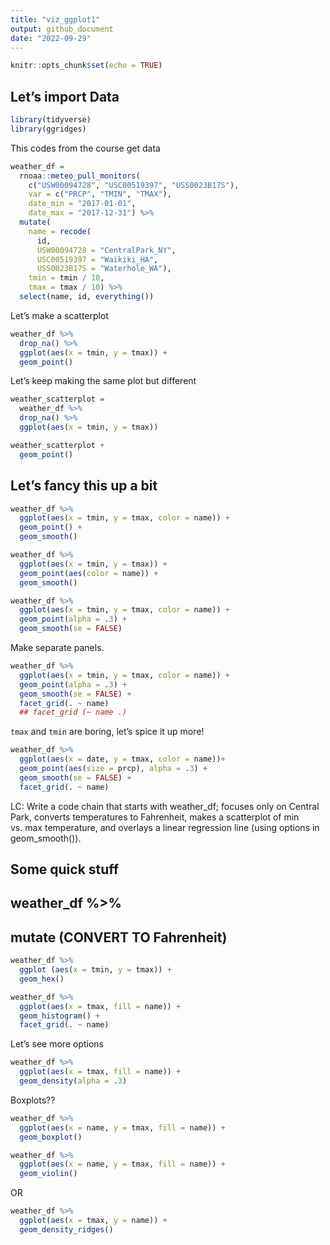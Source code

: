 ```yaml
---
title: "viz_ggplot1"
output: github_document
date: "2022-09-29"
---
```


```r
knitr::opts_chunk$set(echo = TRUE)
```

## Let's import Data

```r
library(tidyverse)
library(ggridges)
```

This codes from the course get data

```r
weather_df = 
  rnoaa::meteo_pull_monitors(
    c("USW00094728", "USC00519397", "USS0023B17S"),
    var = c("PRCP", "TMIN", "TMAX"), 
    date_min = "2017-01-01",
    date_max = "2017-12-31") %>%
  mutate(
    name = recode(
      id, 
      USW00094728 = "CentralPark_NY", 
      USC00519397 = "Waikiki_HA",
      USS0023B17S = "Waterhole_WA"),
    tmin = tmin / 10,
    tmax = tmax / 10) %>%
  select(name, id, everything())
```

Let's make a scatterplot

```r
weather_df %>% 
  drop_na() %>% 
  ggplot(aes(x = tmin, y = tmax)) +
  geom_point()
```

Let's keep making the same plot but different
```r
weather_scatterplot = 
  weather_df %>% 
  drop_na() %>% 
  ggplot(aes(x = tmin, y = tmax)) 

weather_scatterplot +
  geom_point()
```
## Let's fancy this up a bit
```r
weather_df %>% 
  ggplot(aes(x = tmin, y = tmax, color = name)) +
  geom_point() +
  geom_smooth()
```

```r
weather_df %>% 
  ggplot(aes(x = tmin, y = tmax)) +
  geom_point(aes(color = name)) +
  geom_smooth()
```

```r
weather_df %>% 
  ggplot(aes(x = tmin, y = tmax, color = name)) +
  geom_point(alpha = .3) +
  geom_smooth(se = FALSE)
```

Make separate panels.

```r
weather_df %>% 
  ggplot(aes(x = tmin, y = tmax, color = name)) +
  geom_point(alpha = .3) +
  geom_smooth(se = FALSE) +
  facet_grid(. ~ name)
  ## facet_grid (~ name .)
```

`tmax` and `tmin` are boring, let's spice it up more!

```r
weather_df %>% 
  ggplot(aes(x = date, y = tmax, color = name))+
  geom_point(aes(size = prcp), alpha = .3) +
  geom_smooth(se = FALSE) +
  facet_grid(. ~ name)
```

LC: Write a code chain that starts with weather_df; focuses only on Central Park, converts temperatures to Fahrenheit, makes a scatterplot of min vs. max temperature, and overlays a linear regression line (using options in geom_smooth()).


## Some quick stuff
## weather_df %>% 
## mutate (CONVERT TO Fahrenheit)


```r
weather_df %>% 
  ggplot (aes(x = tmin, y = tmax)) +
  geom_hex()
```

```r
weather_df %>% 
  ggplot(aes(x = tmax, fill = name)) +
  geom_histogram() +
  facet_grid(. ~ name)
```

Let's see more options
```r
weather_df %>% 
  ggplot(aes(x = tmax, fill = name)) +
  geom_density(alpha = .3) 
```

Boxplots??

```r
weather_df %>% 
  ggplot(aes(x = name, y = tmax, fill = name)) +
  geom_boxplot()
```

```r
weather_df %>% 
  ggplot(aes(x = name, y = tmax, fill = name)) +
  geom_violin()
```

OR

```r
weather_df %>% 
  ggplot(aes(x = tmax, y = name)) +
  geom_density_ridges()
```







